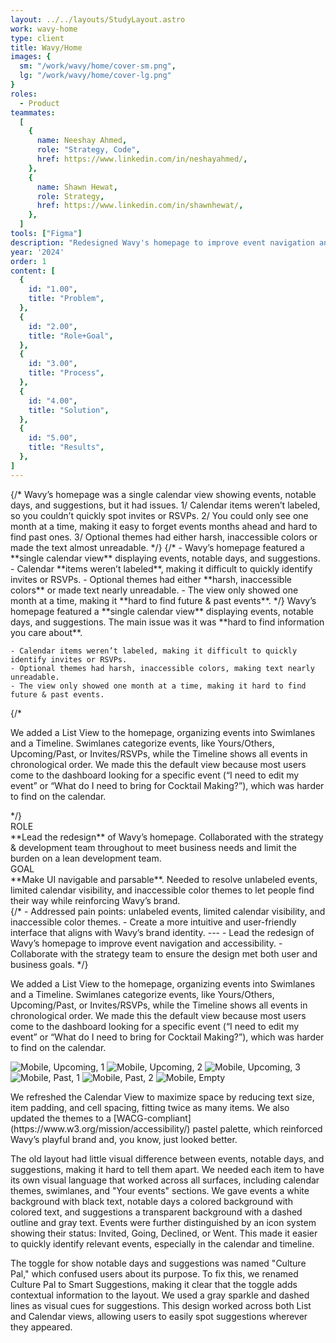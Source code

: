 ```yaml
---
layout: ../../layouts/StudyLayout.astro
work: wavy-home
type: client
title: Wavy/Home
images: {
  sm: "/work/wavy/home/cover-sm.png",
  lg: "/work/wavy/home/cover-lg.png"
}
roles: 
  - Product
teammates:
  [
    {
      name: Neeshay Ahmed,
      role: "Strategy, Code",
      href: https://www.linkedin.com/in/neshayahmed/,
    },
    {
      name: Shawn Hewat,
      role: Strategy,
      href: https://www.linkedin.com/in/shawnhewat/,
    },
  ]
tools: ["Figma"]
description: "Redesigned Wavy's homepage to improve event navigation and accessibility. We added a List View with Swimlanes and a Timeline for easier sorting and event tracking, making it the default view. The Calendar View was updated for better spacing and readability with accessible, pastel themes. Differentiated event types through distinct visual styles and icons for quick identification. Lastly, renamed 'Culture Pal' to 'Smart Suggestions', making it clearer and more intuitive for users."
year: '2024'
order: 1
content: [
  {
    id: "1.00",
    title: "Problem",
  },
  {
    id: "2.00",
    title: "Role+Goal",
  },
  {
    id: "3.00",
    title: "Process",
  },
  {
    id: "4.00",
    title: "Solution",
  },
  {
    id: "5.00",
    title: "Results",
  },
]
---
```


<Section id="1.00" title='Problem'>
  <Fragment slot="context">
    {/* Wavy’s homepage was a single calendar view showing events, notable days, and suggestions, but it had issues. 1/ Calendar items weren’t labeled, so you couldn’t quickly spot invites or RSVPs. 2/ You could only see one month at a time, making it easy to forget events months ahead and hard to find past ones. 3/ Optional themes had either harsh, inaccessible colors or made the text almost unreadable. */}
    {/* - Wavy’s homepage featured a **single calendar view** displaying events, notable days, and suggestions.
    - Calendar **items weren’t labeled**, making it difficult to quickly identify invites or RSVPs.
    - Optional themes had either **harsh, inaccessible colors** or made text nearly unreadable.
    - The view only showed one month at a time, making it **hard to find future & past events**. */}
    Wavy’s homepage featured a **single calendar view** displaying events, notable days, and suggestions. The main issue was it was **hard to find information you care about**. 
    
    - Calendar items weren’t labeled, making it difficult to quickly identify invites or RSVPs. 
    - Optional themes had harsh, inaccessible colors, making text nearly unreadable. 
    - The view only showed one month at a time, making it hard to find future & past events.
  </Fragment>
  <Carousel
    slides={[
      {
        id: "1.01",
        src: "/work/wavy/home/note-problem-2.png",
        alt: "Problem questions",
      },
      {
        id: "1.02",
        src: "/work/wavy/home/note-problem-1.png",
        alt: "Problem notes",
      },
    ]}
    span={{ base: 12, md: 8 }}
		isPadded={{ base: false, md: true }}
    hasBorder={false}
  />
</Section>
<Section id="2.00" title='Role+Goal'>
  {/* <p slot="context">We added a List View to the homepage, organizing events into Swimlanes and a Timeline. Swimlanes categorize events, like Yours/Others, Upcoming/Past, or Invites/RSVPs, while the Timeline shows all events in chronological order. We made this the default view because most users come to the dashboard looking for a specific event (“I need to edit my event” or “What do I need to bring for Cocktail Making?”), which was harder to find on the calendar.</p> */}
  <Fragment slot="context">
    <div class="col-span-full grid grid-cols-1 lg:grid-cols-2 gap-x-4 gap-3">
      <div>
        ROLE<br/>
        **Lead the redesign** of Wavy’s homepage. Collaborated with the strategy & development team throughout to meet business needs and limit the burden on a lean development team.
      </div>
      <div>
        GOAL<br/>
        **Make UI navigable and parsable**. Needed to resolve unlabeled events, limited calendar visibility, and inaccessible color themes to let people find their way while reinforcing Wavy’s brand.
      </div>
    </div>
    
  </Fragment>
  {/* <Fragment slot="context">
    - Addressed pain points: unlabeled events, limited calendar visibility, and inaccessible color themes.
    - Create a more intuitive and user-friendly interface that aligns with Wavy’s brand identity.
    ---
    - Lead the redesign of Wavy’s homepage to improve event navigation and accessibility.
    - Collaborate with the strategy team to ensure the design met both user and business goals.
  </Fragment> */}
</Section>
<Section id="2.00" title='List View'>
  <p slot="context">We added a List View to the homepage, organizing events into Swimlanes and a Timeline. Swimlanes categorize events, like Yours/Others, Upcoming/Past, or Invites/RSVPs, while the Timeline shows all events in chronological order. We made this the default view because most users come to the dashboard looking for a specific event (“I need to edit my event” or “What do I need to bring for Cocktail Making?”), which was harder to find on the calendar.</p>
  <Carousel
    slides={[
      {
        id: "2.01",
        src: "/work/wavy/home/upcoming-1.png",
        alt: "Upcoming, 1",
      },
      {
        id: "2.02",
        src: "/work/wavy/home/upcoming-2.png",
        alt: "Upcoming, 2",
      },
      {
        id: "2.03",
        src: "/work/wavy/home/past.png",
        alt: "Past",
      },
      {
        id: "2.04",
        src: "/work/wavy/home/empty.png",
        alt: "Empty",
      },
      {
        id: "2.05",
        src: "/work/wavy/home/note-layout.png",
        alt: "sketch, Layout",
      },
      {
        id: "2.06",
        src: "/work/wavy/home/note-your-events.png",
        alt: "sketch, Your events",
      },
    ]}
    span={{ base: 12, md: 8 }}
    orientation="3/2"
    fit="cover"
  />
  <Carousel
    slides={[
      {
        id: "2.07",
        src: "/work/wavy/home/upcoming-mobile-1.png",
        alt: "Mobile, Upcoming, 1",
      },
      {
        id: "2.08",
        src: "/work/wavy/home/upcoming-mobile-2.png",
        alt: "Mobile, Upcoming, 2",
      },
      {
        id: "2.09",
        src: "/work/wavy/home/upcoming-mobile-3.png",
        alt: "Mobile, Upcoming, 3",
      },
      {
        id: "2.10",
        src: "/work/wavy/home/past-mobile-1.png",
        alt: "Mobile, Past, 1",
      },
      {
        id: "2.11",
        src: "/work/wavy/home/past-mobile-2.png",
        alt: "Mobile, Past, 2",
      },
      {
        id: "2.12",
        src: "/work/wavy/home/empty-mobile.png",
        alt: "Mobile, Empty",
      },
    ]}
    classes="sm:hidden"
    orientation="vertical"
    fullBleed={{ base: true, lg: false }}
    isPadded={false}
  />
  <Row classes="hidden sm:grid">
    <Image
      id="2.07"
      src="/work/wavy/home/upcoming-mobile-1.png"
      alt="Mobile, Upcoming, 1"
      span={{ base: 6, md: 4 }}
      orientation="vertical"
      isFullBleed={true}
    />
    <Image
      id="2.08"
      src="/work/wavy/home/upcoming-mobile-2.png"
      alt="Mobile, Upcoming, 2"
      span={{ base: 6, md: 4 }}
      orientation="vertical"
      isFullBleed={true}
    />
    <Image
      id="2.09"
      src="/work/wavy/home/upcoming-mobile-3.png"
      alt="Mobile, Upcoming, 3"
      span={{ base: 6, md: 4 }}
      orientation="vertical"
      isFullBleed={true}
    />
    <Image
      id="2.10"
      src="/work/wavy/home/past-mobile-1.png"
      alt="Mobile, Past, 1"
      span={{ base: 6, md: 4 }}
      orientation="vertical"
      isFullBleed={true}
    />
    <Image
      id="2.11"
      src="/work/wavy/home/past-mobile-2.png"
      alt="Mobile, Past, 2"
      span={{ base: 6, md: 4 }}
      orientation="vertical"
      isFullBleed={true}
    />
    <Image
      id="2.12"
      src="/work/wavy/home/empty-mobile.png"
      alt="Mobile, Empty"
      span={{ base: 6, md: 4 }}
      orientation="vertical"
      isFullBleed={true}
    />
  </Row>
</Section>
<Section id="3.00" title="Calendar View">
  <p slot="context">We refreshed the Calendar View to maximize space by reducing text size, item padding, and cell spacing, fitting twice as many items. We also updated the themes to a [WACG-compliant](https://www.w3.org/mission/accessibility/) pastel palette, which reinforced Wavy’s playful brand and, you know, just looked better.</p>
  <Carousel
    slides={[
      {
        id: "3.01",
        src: "/work/wavy/home/calendar.png",
        alt: "Calendar",
      },
      {
        id: "3.02",
        src: "/work/wavy/home/calendar-cell.png",
        alt: "Calendar, cell",
      },
      {
        id: "3.03",
        src: "/work/wavy/home/note-calendar-1.png",
        alt: "Calendar, sketch, layout",
      },
      {
        id: "3.04",
        src: "/work/wavy/home/note-calendar-2.png",
        alt: "Calendar, sketch, layout",
      },
      {
        id: "3.05",
        src: "/work/wavy/home/note-cell.png",
        alt: "Calendar, sketch, cell",
      },
    ]}
    span={{ base: 12, md: 8 }}
    orientation="3/2"
    fit="cover"
  />
  <Carousel
    slides={[
      {
        id: "3.06",
        src: "/work/wavy/home/calendar-default.png",
        alt: "Calendar, default",
      },
      {
        id: "3.07",
        src: "/work/wavy/home/calendar-red.png",
        alt: "Calendar, red",
      },
      {
        id: "3.08",
        src: "/work/wavy/home/calendar-pink.png",
        alt: "Calendar, pink",
      },
      {
        id: "3.09",
        src: "/work/wavy/home/calendar-orange.png",
        alt: "Calendar, orange",
      },
      {
        id: "3.10",
        src: "/work/wavy/home/calendar-yellow.png",
        alt: "Calendar, yellow",
      },
      {
        id: "3.11",
        src: "/work/wavy/home/calendar-green.png",
        alt: "Calendar, green",
      },
      {
        id: "3.12",
        src: "/work/wavy/home/calendar-blue.png",
        alt: "Calendar, blue",
      },
      {
        id: "3.13",
        src: "/work/wavy/home/calendar-purple.png",
        alt: "Calendar, purple",
      },
    ]}
    span={{ base: 12, md: 8 }}
    orientation="3/2"
    fit="cover"
  />
</Section>
<Section id="4.00" title="Unique Styling">
  <p slot="context">The old layout had little visual difference between events, notable days, and suggestions, making it hard to tell them apart. We needed each item to have its own visual language that worked across all surfaces, including calendar themes, swimlanes, and "Your events" sections. We gave events a white background with black text, notable days a colored background with colored text, and suggestions a transparent background with a dashed outline and gray text. Events were further distinguished by an icon system showing their status: Invited, Going, Declined, or Went. This made it easier to quickly identify relevant events, especially in the calendar and timeline.</p>
  <Carousel
    slides={[
      {
        id: "4.01",
        src: "/work/wavy/home/differenciated-styles.png",
        alt: "Item components",
      },
      {
        id: "4.02",
        src: "/work/wavy/home/note-styles.png",
        alt: "Item components Sketch",
      },
    ]}
    span={{ base: 12, md: 10, lg: 8 }}
		isPadded={{ base: false, md: true }} 
		hasBorder={{ base: true, md: false }}
  />
   <Carousel
    slides={[
      {
        id: "4.03",
        src: "/work/wavy/home/event-statuses.png",
        alt: "Event status",
      },
      {
        id: "4.04",
        src: "/work/wavy/home/note-event-statuses.png",
        alt: "Event status sketch",
      },
    ]}
    span={{ base: 12, md: 10, lg: 8 }}
		isPadded={{ base: false, md: true }} 
		hasBorder={{ base: true, md: false }}
  />
</Section>
<Section id="5.00" title="Smart Suggestions">
  <p slot="context">The toggle for show notable days and suggestions was named "Culture Pal," which confused users about its purpose. To fix this, we renamed Culture Pal to Smart Suggestions, making it clear that the toggle adds contextual information to the layout. We used a gray sparkle and dashed lines as visual cues for suggestions. This design worked across both List and Calendar views, allowing users to easily spot suggestions wherever they appeared.</p>
  <Carousel
    slides={[
      {
        id: "5.01",
        src: "/work/wavy/home/smart-suggestions-toggle.png",
        alt: "Suggestion toggle",
      },
      {
        id: "5.02",
        src: "/work/wavy/home/smart-suggestions-components.png",
        alt: "Suggestion components",
      },
      {
        id: "5.03",
        src: "/work/wavy/home/note-smart-suggestions-1.png",
        alt: "Suggestion sketch",
      },
      {
        id: "5.04",
        src: "/work/wavy/home/note-smart-suggestions-2.png",
        alt: "Suggestion sketch",
      },
    ]}
    span={{ base: 12, md: 10, lg: 8 }}
		isPadded={{ base: false, md: true }} 
		hasBorder={{ base: true, md: false }}
  />
</Section>